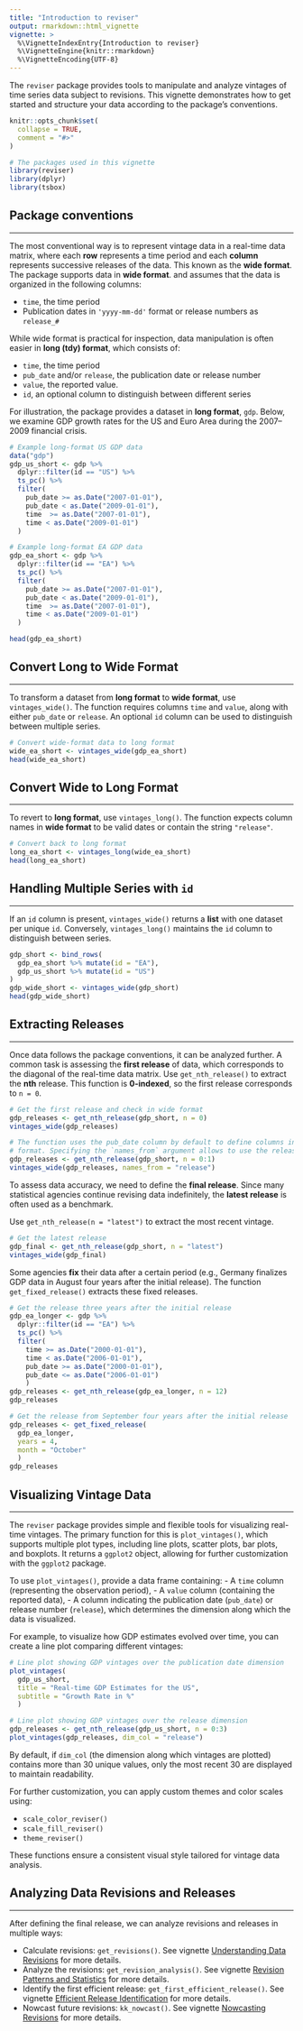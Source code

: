 ```yaml
---
title: "Introduction to reviser"
output: rmarkdown::html_vignette
vignette: >
  %\VignetteIndexEntry{Introduction to reviser}
  %\VignetteEngine{knitr::rmarkdown}
  %\VignetteEncoding{UTF-8}
---
```


The `reviser` package provides tools to manipulate and analyze vintages of time series data subject to revisions. This vignette demonstrates how to get started and structure your data according to the package’s conventions.
  
```r
knitr::opts_chunk$set(
  collapse = TRUE,
  comment = "#>"
)
```

```r
# The packages used in this vignette
library(reviser)
library(dplyr)
library(tsbox)
```

## Package conventions

---

The most conventional way is to represent vintage data in a real-time data matrix, where each **row** represents a time period and each **column** represents successive releases of the data. This known as the **wide format**. The package supports data in **wide format**. and assumes that the data is organized in the following columns:

- `time`, the time period
- Publication dates in  `'yyyy-mm-dd'` format or release numbers as `release_#`

While wide format is practical for inspection, data manipulation is often easier in **long (tdy) format**, which consists of:

- `time`, the time period
- `pub_date` and/or `release`, the publication date or release number
- `value`, the reported value.
- `id`, an optional column to distinguish between different series

For illustration, the package provides a dataset in **long format**, `gdp`. Below, we examine GDP growth rates for the US and Euro Area during the 2007–2009 financial crisis.
```r
# Example long-format US GDP data
data("gdp")
gdp_us_short <- gdp %>% 
  dplyr::filter(id == "US") %>%
  ts_pc() %>%
  filter(
    pub_date >= as.Date("2007-01-01"),
    pub_date < as.Date("2009-01-01"),
    time  >= as.Date("2007-01-01"),
    time < as.Date("2009-01-01")
  )

# Example long-format EA GDP data
gdp_ea_short <- gdp %>%
  dplyr::filter(id == "EA") %>%
  ts_pc() %>%
  filter(
    pub_date >= as.Date("2007-01-01"),
    pub_date < as.Date("2009-01-01"),
    time  >= as.Date("2007-01-01"),
    time < as.Date("2009-01-01")
  )

head(gdp_ea_short)
```

## Convert Long to Wide Format

---

To transform a dataset from **long format** to **wide format**, use `vintages_wide()`. The function requires columns `time` and `value`, along with either `pub_date` or `release`. An optional `id` column can be used to distinguish between multiple series.

```r
# Convert wide-format data to long format
wide_ea_short <- vintages_wide(gdp_ea_short)
head(wide_ea_short)
```

## Convert Wide to Long Format

---

To revert to **long format**, use `vintages_long()`. The function expects column names in **wide format** to be valid dates or contain the string `"release"`.

```r
# Convert back to long format
long_ea_short <- vintages_long(wide_ea_short)
head(long_ea_short)
```

## Handling Multiple Series with `id`

---

If an `id` column is present, `vintages_wide()` returns a **list** with one dataset per unique `id`. Conversely, `vintages_long()` maintains the `id` column to distinguish between series.

```r
gdp_short <- bind_rows(
  gdp_ea_short %>% mutate(id = "EA"),
  gdp_us_short %>% mutate(id = "US")
)
gdp_wide_short <- vintages_wide(gdp_short)
head(gdp_wide_short)
```

## Extracting Releases

---

Once data follows the package conventions, it can be analyzed further. A common task is assessing the **first release** of data, which corresponds to the diagonal of the real-time data matrix. Use `get_nth_release()` to extract the **nth** release. This function is **0-indexed**, so the first release corresponds to `n = 0`.

```r
# Get the first release and check in wide format
gdp_releases <- get_nth_release(gdp_short, n = 0)
vintages_wide(gdp_releases)

# The function uses the pub_date column by default to define columns in wide 
# format. Specifying the `names_from` argument allows to use the release column.
gdp_releases <- get_nth_release(gdp_short, n = 0:1)
vintages_wide(gdp_releases, names_from = "release")
```

To assess data accuracy, we need to define the **final release**. Since many statistical agencies continue revising data indefinitely, the **latest release** is often used as a benchmark.

Use `get_nth_release(n = "latest")` to extract the most recent vintage.

```r
# Get the latest release
gdp_final <- get_nth_release(gdp_short, n = "latest")
vintages_wide(gdp_final)
```

Some agencies **fix** their data after a certain period (e.g., Germany finalizes GDP data in August four years after the initial release). The function `get_fixed_release()` extracts these fixed releases.

```r
# Get the release three years after the initial release
gdp_ea_longer <- gdp %>% 
  dplyr::filter(id == "EA") %>%
  ts_pc() %>% 
  filter(
    time >= as.Date("2000-01-01"),
    time < as.Date("2006-01-01"),
    pub_date >= as.Date("2000-01-01"),
    pub_date <= as.Date("2006-01-01")
    )
gdp_releases <- get_nth_release(gdp_ea_longer, n = 12)
gdp_releases

# Get the release from September four years after the initial release
gdp_releases <- get_fixed_release(
  gdp_ea_longer, 
  years = 4, 
  month = "October"
  )
gdp_releases
```

## Visualizing Vintage Data

---

The `reviser` package provides simple and flexible tools for visualizing real-time vintages. The primary function for this is `plot_vintages()`, which supports multiple plot types, including line plots, scatter plots, bar plots, and boxplots. It returns a `ggplot2` object, allowing for further customization with the `ggplot2` package.

To use `plot_vintages()`, provide a data frame containing:
- A `time` column (representing the observation period),
- A `value` column (containing the reported data),
- A column indicating the publication date (`pub_date`) or release number (`release`), which determines the dimension along which the data is visualized.

For example, to visualize how GDP estimates evolved over time, you can create a line plot comparing different vintages:

```r
# Line plot showing GDP vintages over the publication date dimension
plot_vintages(
  gdp_us_short,
  title = "Real-time GDP Estimates for the US",
  subtitle = "Growth Rate in %"
  )

# Line plot showing GDP vintages over the release dimension
gdp_releases <- get_nth_release(gdp_us_short, n = 0:3)
plot_vintages(gdp_releases, dim_col = "release")
```

By default, if `dim_col` (the dimension along which vintages are plotted) contains more than 30 unique values, only the most recent 30 are displayed to maintain readability.

For further customization, you can apply custom themes and color scales using:

- `scale_color_reviser()`
- `scale_fill_reviser()`
- `theme_reviser()`

These functions ensure a consistent visual style tailored for vintage data analysis.


## Analyzing Data Revisions and Releases

---

After defining the final release, we can analyze revisions and releases in multiple ways:

- Calculate revisions: `get_revisions()`. See vignette [Understanding Data Revisions](understanding-revisions.html) for more details.  
- Analyze the revisions: `get_revision_analysis()`. See vignette [Revision Patterns and Statistics](revision-analysis.html) for more details.  
- Identify the first efficient release: `get_first_efficient_release()`. See vignette [Efficient Release Identification](efficient-release.html) for more details.  
- Nowcast future revisions: `kk_nowcast()`. See vignette [Nowcasting Revisions](nowcasting-revisions.html) for more details.  

